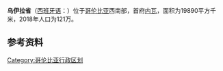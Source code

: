 {{Infobox settlement
| name = 乌伊拉省
| native_name = {{lang|es|Departamento del Huila}}
| settlement_type = [[哥伦比亚行政区划|哥伦比亚省份]]
| motto = ''“Plaus Libertadus”''
| image_skyline = 
| imagesize = 
| image_caption = 
| image_flag = File:Flag of Huila.svg
| image_seal = File:Escudo del Huila.svg
| image_map = File:Huila in Colombia (mainland).svg
| map_caption = 乌伊拉省在哥伦比亚的位置
| image_map1 = File:Huila Topographic 2.png
| map_caption1 = 乌伊拉省地形图
| subdivision_type = 国家
| subdivision_name = {{COL}}
| subdivision_type1 = 大区
| subdivision_name1 = {{link-en|哥伦比亚安第斯大区|Andean natural region}}
| seat_type = 省会
| seat = [[内瓦|内瓦]]
| leader_title = [[省长|省长]]
| leader_name = {{link-es|卡洛斯·胡里奥·冈萨雷斯|Carlos Julio González}}（2016-2019）
| established_title = 设立
| established_date = 1610年
| established_title2 = 设省
| established_date2 = 1905年4月29日
| elevation_m = 610
| area_total_km2 = 19890
| area_rank = [[哥伦比亚省份面积列表|第26位]]
| population_as_of = 2018年
| population_total = 1211163
| population_rank = [[哥伦比亚省份人口列表|第15位]]
| population_density_km2 = auto
| population_demonym = Huilense
| timezone = [[UTC−05:00|UTC−05:00]]
| utc_offset = -5
| timezone_DST = 
| coordinates = {{coord|2|59|55|N|75|18|16|W|region:|display=it}}
| postal_code_type = [[邮编|邮编]]
| postal_code = 41
| area_code = +(8)
| blank_name = [[ISO_3166|ISO 3166代码]]
| blank_info = CO-HUI
| website = {{url|www.huila.gov.co}}
}}
'''乌伊拉省'''（[[西班牙语|西班牙语]]：{{lang|es|Departamento del Huila}}）位于[[哥伦比亚|哥伦比亚]]西南部，首府[[内瓦|内瓦]]，面积为19890平方千米，2018年人口为121万。

== 参考资料 ==
<references/>

{{commonscat}}
{{Departments of Colombia}}
{{normdaten}}
{{DEFAULTSORT:huila}}
[[Category:哥伦比亚行政区划|Category:哥伦比亚行政区划]]
{{Colombia-geo-stub}}
